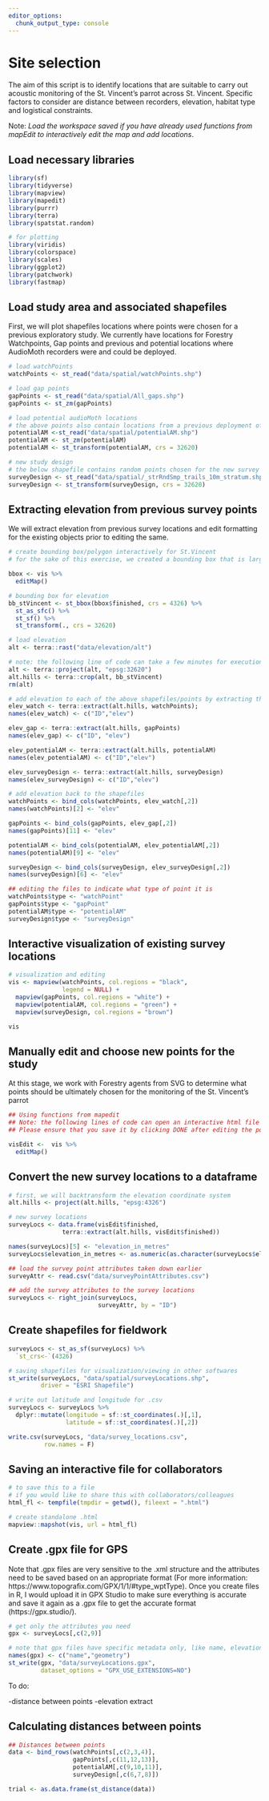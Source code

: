 ```yaml
---
editor_options: 
  chunk_output_type: console
---
```


# Site selection  

The aim of this script is to identify locations that are suitable to carry out acoustic monitoring of the St. Vincent's parrot across St. Vincent. Specific factors to consider are distance between recorders, elevation, habitat type and logistical constraints. 

Note: _Load the workspace saved if you have already used functions from mapEdit to interactively edit the map and add locations_.

## Load necessary libraries
```r
library(sf)
library(tidyverse)
library(mapview)
library(mapedit)
library(purrr)
library(terra)
library(spatstat.random)

# for plotting
library(viridis)
library(colorspace)
library(scales)
library(ggplot2)
library(patchwork)
library(fastmap)
```

## Load study area and associated shapefiles

First, we will plot shapefiles locations where points were chosen for a previous exploratory study. We currently have locations for Forestry Watchpoints, Gap points and previous and potential locations where AudioMoth recorders were and could be deployed.

```r
# load watchPoints
watchPoints <- st_read("data/spatial/watchPoints.shp")

# load gap points
gapPoints <- st_read("data/spatial/All_gaps.shp")
gapPoints <- st_zm(gapPoints)

# load potential audioMoth locations
# the above points also contain locations from a previous deployment of the AudioMoths
potentialAM <-st_read("data/spatial/potentialAM.shp")
potentialAM <- st_zm(potentialAM)
potentialAM <- st_transform(potentialAM, crs = 32620)

# new study design
# the below shapefile contains random points chosen for the new survey
surveyDesign <- st_read("data/spatial/_strRndSmp_trails_10m_stratum.shp")
surveyDesign <- st_transform(surveyDesign, crs = 32620)
```

## Extracting elevation from previous survey points

We will extract elevation from previous survey locations and edit formatting for the existing objects prior to editing the same. 

```r
# create bounding box/polygon interactively for St.Vincent
# for the sake of this exercise, we created a bounding box that is larger than the total area required for sampling

bbox <- vis %>%
  editMap()

# bounding box for elevation
bb_stVincent <- st_bbox(bbox$finished, crs = 4326) %>% 
  st_as_sfc() %>% 
  st_sf() %>%
  st_transform(., crs = 32620)

# load elevation
alt <- terra::rast("data/elevation/alt")

# note: the following line of code can take a few minutes for execution
alt <- terra::project(alt, "epsg:32620")
alt.hills <- terra::crop(alt, bb_stVincent)
rm(alt)

# add elevation to each of the above shapefiles/points by extracting them from the digital elevation model
elev_watch <- terra::extract(alt.hills, watchPoints);
names(elev_watch) <- c("ID","elev")

elev_gap <- terra::extract(alt.hills, gapPoints)
names(elev_gap) <- c("ID", "elev")

elev_potentialAM <- terra::extract(alt.hills, potentialAM)
names(elev_potentialAM) <- c("ID","elev")

elev_surveyDesign <- terra::extract(alt.hills, surveyDesign) 
names(elev_surveyDesign) <- c("ID","elev")

# add elevation back to the shapefiles
watchPoints <- bind_cols(watchPoints, elev_watch[,2])
names(watchPoints)[2] <- "elev"

gapPoints <- bind_cols(gapPoints, elev_gap[,2])
names(gapPoints)[11] <- "elev"

potentialAM <- bind_cols(potentialAM, elev_potentialAM[,2])
names(potentialAM)[9] <- "elev"

surveyDesign <- bind_cols(surveyDesign, elev_surveyDesign[,2])
names(surveyDesign)[6] <- "elev"

## editing the files to indicate what type of point it is
watchPoints$type <- "watchPoint"
gapPoints$type <- "gapPoint"
potentialAM$type <- "potentialAM"
surveyDesign$type <- "surveyDesign"
```

## Interactive visualization of existing survey locations
```r
# visualization and editing
vis <- mapview(watchPoints, col.regions = "black",
               legend = NULL) +
  mapview(gapPoints, col.regions = "white") +
  mapview(potentialAM, col.regions = "green") +
  mapview(surveyDesign, col.regions = "brown")

vis
```

## Manually edit and choose new points for the study

At this stage, we work with Forestry agents from SVG to determine what points should be ultimately chosen for the monitoring of the St. Vincent's parrot
```r
## Using functions from mapedit
## Note: the following lines of code can open an interactive html file that can be edited
## Please ensure that you save it by clicking DONE after editing the points

visEdit <-  vis %>%
  editMap()
```

## Convert the new survey locations to a dataframe
```r
# first, we will backtransform the elevation coordinate system
alt.hills <- project(alt.hills, "epsg:4326")

# new survey locations
surveyLocs <- data.frame(visEdit$finished,
               terra::extract(alt.hills, visEdit$finished))

names(surveyLocs)[5] <- "elevation_in_metres"
surveyLocs$elevation_in_metres <- as.numeric(as.character(surveyLocs$elevation_in_metres))

## load the survey point attributes taken down earlier
surveyAttr <- read.csv("data/surveyPointAttributes.csv")

## add the survey attributes to the survey locations
surveyLocs <- right_join(surveyLocs,
                         surveyAttr, by = "ID")
```

## Create shapefiles for fieldwork
```r
surveyLocs <- st_as_sf(surveyLocs) %>%
  `st_crs<-`(4326)

# saving shapefiles for visualization/viewing in other softwares
st_write(surveyLocs, "data/spatial/surveyLocations.shp",
         driver = "ESRI Shapefile")

# write out latitude and longitude for .csv
surveyLocs <- surveyLocs %>%
  dplyr::mutate(longitude = sf::st_coordinates(.)[,1],
                latitude = sf::st_coordinates(.)[,2])

write.csv(surveyLocs, "data/survey_locations.csv",
          row.names = F)
```

## Saving an interactive file for collaborators 
```r
# to save this to a file 
# if you would like to share this with collaborators/colleagues
html_fl <- tempfile(tmpdir = getwd(), fileext = ".html")

# create standalone .html
mapview::mapshot(vis, url = html_fl)
```


## Create .gpx file for GPS

Note that .gpx files are very sensitive to the .xml structure and the attributes need to be saved based on an appropriate format (For more information: https://www.topografix.com/GPX/1/1/#type_wptType). Once you create files in R, I would upload it in GPX Studio to make sure everything is accurate and save it again as a .gpx file to get the accurate format (https://gpx.studio/). 
```r
# get only the attributes you need
gpx <- surveyLocs[,c(2,9)]

# note that gpx files have specific metadata only, like name, elevation etc.
names(gpx) <- c("name","geometry")
st_write(gpx, "data/surveyLocations.gpx",
         dataset_options = "GPX_USE_EXTENSIONS=NO")
```



To do:

-distance between points
-elevation extract

## Calculating distances between points
```r
## Distances between points
data <- bind_rows(watchPoints[,c(2,3,4)],
                  gapPoints[,c(11,12,13)],
                  potentialAM[,c(9,10,11)],
                  surveyDesign[,c(6,7,8)])

trial <- as.data.frame(st_distance(data))
```











